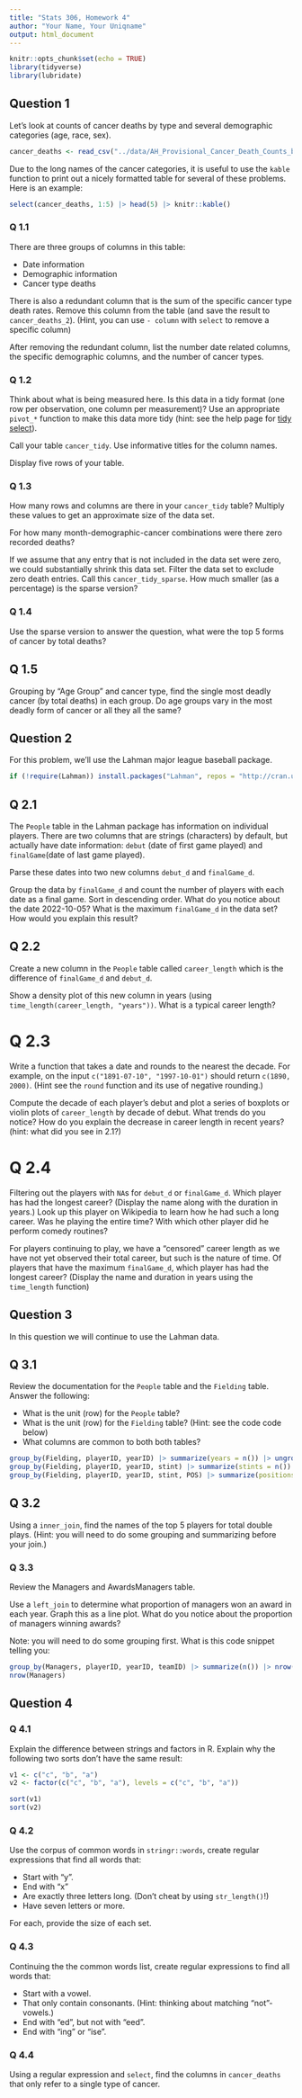```yaml
---
title: "Stats 306, Homework 4"
author: "Your Name, Your Uniqname"
output: html_document
---
```


```r
knitr::opts_chunk$set(echo = TRUE)
library(tidyverse)
library(lubridate)
```

## Question 1

Let's look at counts of cancer deaths by type and several demographic categories
(age, race, sex).

```r
cancer_deaths <- read_csv("../data/AH_Provisional_Cancer_Death_Counts_by_Month_and_Year__2020-2021.csv.gz")
```

Due to the long names of the cancer categories, it is useful to use the `kable` function to print out a nicely formatted table for several of these problems. Here is an example:

```r
select(cancer_deaths, 1:5) |> head(5) |> knitr::kable()
```

### Q 1.1

There are three groups of columns in this table:

- Date information
- Demographic information
- Cancer type deaths

There is also a redundant column that is the sum of the specific cancer type death rates. Remove this column from the table (and save the result to `cancer_deaths_2`). (Hint, you can use `- column` with `select` to remove a specific column)

After removing the redundant column, list the number date related columns, the specific demographic columns, and the number of cancer types.

### Q 1.2

Think about what is being measured here. Is this data in a tidy format (one row per observation, one column per measurement)? Use an appropriate `pivot_*` function to make this data more tidy (hint: see the help page for [tidy select](https://tidyr.tidyverse.org/reference/tidyr_tidy_select.html_ for some useful helper functions to pick all the cancer columns)). 

Call your table `cancer_tidy`. Use informative titles for the column names.

Display five rows of your table.

### Q 1.3

How many rows and columns are there in your `cancer_tidy` table? Multiply these values to get an approximate size of the data set.

For how many month-demographic-cancer combinations were there zero recorded deaths?

If we assume that any entry that is not included in the data set were zero, we could substantially shrink this data set. Filter the data set to exclude zero death entries. Call this `cancer_tidy_sparse`. How much smaller (as a percentage) is the sparse version?

### Q 1.4
Use the sparse version to answer the question, what were the top 5 forms of cancer by total deaths? 

## Q 1.5

Grouping by "Age Group" and cancer type, find the single most deadly cancer (by total deaths) in each group.  Do age groups vary in the most deadly form of cancer or all they all the same?


## Question 2

For this problem, we'll use the Lahman major league baseball package.

```r
if (!require(Lahman)) install.packages("Lahman", repos = "http://cran.us.r-project.org")
```

## Q 2.1

The `People` table in the Lahman package has information on individual players. There are two columns that are strings (characters) by default, but actually have date information: `debut` (date of first game played) and `finalGame`(date of last game played). 

Parse these dates into two new columns `debut_d` and `finalGame_d`.

Group the data by `finalGame_d` and count the number of players with each date as a final game. Sort in descending order. What do you notice about the date 2022-10-05? What is the maximum `finalGame_d` in the data set? How would you explain this result?

## Q 2.2

Create a new column in the `People` table called `career_length` which is the difference of `finalGame_d` and `debut_d`.

Show a density plot of this new column in years (using  `time_length(career_length, "years"))`. What is a typical career length?

# Q 2.3

Write a function that takes a date and rounds to the nearest the decade. For example, on the input `c("1891-07-10", "1997-10-01")` should return `c(1890, 2000)`. (Hint see the `round` function and its use of negative rounding.)

Compute the decade of each player's debut and plot a series of boxplots or violin plots of `career_length` by decade of debut. What trends do you notice? How do you explain the decrease in career length in recent years? (hint: what did you see in 2.1?)

# Q 2.4

Filtering out the players with `NA`s for `debut_d` or `finalGame_d`. Which player has had the longest career? (Display the name along with the duration in years.) Look up this player on Wikipedia to learn how he had such a long career. Was he playing the entire time? With which other player did he perform comedy routines?

For players continuing to play, we have a "censored" career length as we have not yet observed their total career, but such is the nature of time. Of players that have the maximum `finalGame_d`, which player has had the longest career? (Display the name and duration in years using the `time_length` function)


## Question 3

In this question we will continue to use the Lahman data.

## Q 3.1

Review the documentation for the `People` table and the `Fielding` table. Answer the following:

- What is the unit (row) for the `People` table?
- What is the unit (row) for the `Fielding` table? (Hint: see the code code below)
- What columns are common to both both tables?

```r
group_by(Fielding, playerID, yearID) |> summarize(years = n()) |> ungroup() |> summarize(sum(years > 1))
group_by(Fielding, playerID, yearID, stint) |> summarize(stints = n()) |> ungroup() |> summarize(sum(stints > 1))
group_by(Fielding, playerID, yearID, stint, POS) |> summarize(positions = n()) |> ungroup() |> summarize(sum(positions > 1))
```

## Q 3.2

Using a `inner_join`, find the names of the top 5 players for total double plays. (Hint: you will need to do some grouping and summarizing before your join.)

### Q 3.3

Review the Managers and AwardsManagers table.

Use a `left_join` to determine what proportion of managers won an award in each year. Graph this as a line plot. What do you notice about the proportion of managers winning awards?

Note: you will need to do some grouping first. What is this code snippet telling you:

```r
group_by(Managers, playerID, yearID, teamID) |> summarize(n()) |> nrow()
nrow(Managers)
```

## Question 4

### Q 4.1

Explain the difference between strings and factors in R. Explain why the following two sorts don't have the same result:

```r
v1 <- c("c", "b", "a")
v2 <- factor(c("c", "b", "a"), levels = c("c", "b", "a"))

sort(v1)
sort(v2)
```

### Q 4.2

Use the corpus of common words in `stringr::words`, create regular expressions that find all words that:

- Start with "y".
- End with "x"
- Are exactly three letters long. (Don’t cheat by using `str_length()`!)
- Have seven letters or more.

For each, provide the size of each set.

### Q 4.3

Continuing the the common words list, create regular expressions to find all words that:

- Start with a vowel.
- That only contain consonants. (Hint: thinking about matching "not"-vowels.)
- End with "ed", but not with "eed".
- End with "ing" or "ise".

### Q 4.4

Using a regular expression and `select`, find the columns in `cancer_deaths` that only refer to a single type of cancer.

